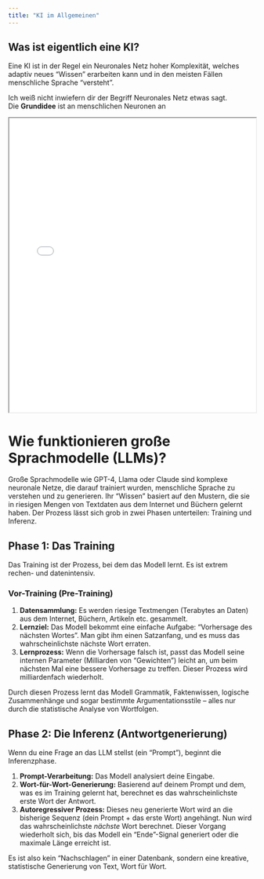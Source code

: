 ```yaml
---
title: "KI im Allgemeinen"
---
```

## Was ist eigentlich eine KI?

Eine KI ist in der Regel ein Neuronales Netz hoher Komplexität, welches adaptiv neues "Wissen" erarbeiten kann und in den meisten Fällen menschliche Sprache "versteht".

:::{.callout-note title="Neuronale Netze" collapse="true"}

Ich weiß nicht inwiefern dir der Begriff Neuronales Netz etwas sagt.  
Die **Grundidee** ist an menschlichen Neuronen an


<iframe src="Quellen/Lernalgorithmen.pdf" width="100%" height="600px">
    <p>Ihr Browser unterstützt keine eingebetteten PDFs. Sie können es stattdessen <a href="Quellen/Lernalgorithmen.pdf">hier herunterladen</a>.</p>
</iframe>

:::





# Wie funktionieren große Sprachmodelle (LLMs)?

Große Sprachmodelle wie GPT-4, Llama oder Claude sind komplexe neuronale Netze, die darauf trainiert wurden, menschliche Sprache zu verstehen und zu generieren. Ihr "Wissen" basiert auf den Mustern, die sie in riesigen Mengen von Textdaten aus dem Internet und Büchern gelernt haben. Der Prozess lässt sich grob in zwei Phasen unterteilen: Training und Inferenz.

## Phase 1: Das Training

Das Training ist der Prozess, bei dem das Modell lernt. Es ist extrem rechen- und datenintensiv.

### Vor-Training (Pre-Training)

1.  **Datensammlung:** Es werden riesige Textmengen (Terabytes an Daten) aus dem Internet, Büchern, Artikeln etc. gesammelt.
2.  **Lernziel:** Das Modell bekommt eine einfache Aufgabe: "Vorhersage des nächsten Wortes". Man gibt ihm einen Satzanfang, und es muss das wahrscheinlichste nächste Wort erraten.
3.  **Lernprozess:** Wenn die Vorhersage falsch ist, passt das Modell seine internen Parameter (Milliarden von "Gewichten") leicht an, um beim nächsten Mal eine bessere Vorhersage zu treffen. Dieser Prozess wird milliardenfach wiederholt.

Durch diesen Prozess lernt das Modell Grammatik, Faktenwissen, logische Zusammenhänge und sogar bestimmte Argumentationsstile – alles nur durch die statistische Analyse von Wortfolgen.

## Phase 2: Die Inferenz (Antwortgenerierung)

Wenn du eine Frage an das LLM stellst (ein "Prompt"), beginnt die Inferenzphase.

1.  **Prompt-Verarbeitung:** Das Modell analysiert deine Eingabe.
2.  **Wort-für-Wort-Generierung:** Basierend auf deinem Prompt und dem, was es im Training gelernt hat, berechnet es das wahrscheinlichste erste Wort der Antwort.
3.  **Autoregressiver Prozess:** Dieses neu generierte Wort wird an die bisherige Sequenz (dein Prompt + das erste Wort) angehängt. Nun wird das wahrscheinlichste *nächste* Wort berechnet. Dieser Vorgang wiederholt sich, bis das Modell ein "Ende"-Signal generiert oder die maximale Länge erreicht ist.

Es ist also kein "Nachschlagen" in einer Datenbank, sondern eine kreative, statistische Generierung von Text, Wort für Wort.
